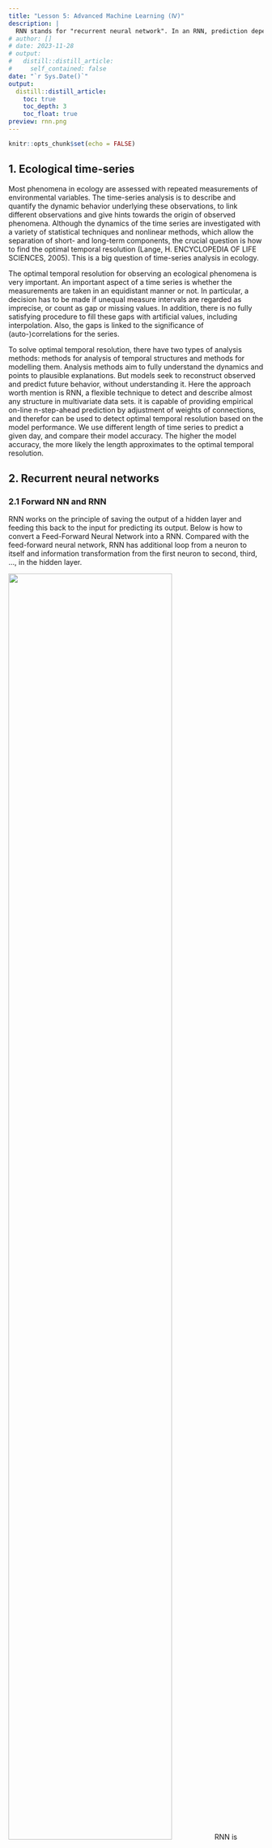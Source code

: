 ```yaml
---
title: "Lesson 5: Advanced Machine Learning (Ⅳ)"
description: |
  RNN stands for "recurrent neural network". In an RNN, prediction depends not only on the features of the current time point, but also the time points that came before the current time point. As a result, RNN's are most useful for modelling patterns in timeseries data. In this section, we're introducing how to implement an RNN model for predicting the next item.
# author: []
# date: 2023-11-28
# output:
#   distill::distill_article:
#     self_contained: false
date: "`r Sys.Date()`"
output:
  distill::distill_article:
    toc: true
    toc_depth: 3
    toc_float: true
preview: rnn.png
---
```



```r
knitr::opts_chunk$set(echo = FALSE)
```

## 1. Ecological time-series

Most phenomena in ecology are assessed with repeated measurements of environmental variables. The time-series analysis is to describe and quantify the dynamic behavior underlying these observations, to link different observations and give hints towards the origin of observed phenomena. Although the dynamics of the time series are investigated with a variety of statistical techniques and nonlinear methods, which allow the separation of short- and long-term components, the crucial question is how to find the optimal temporal resolution (Lange, H. ENCYCLOPEDIA OF LIFE SCIENCES, 2005). This is a big question of time-series analysis in ecology.

The optimal temporal resolution for observing an ecological phenomena is very important. An important aspect of a time series is whether the measurements are taken in an equidistant manner or not. In particular, a decision has to be made if unequal measure intervals are regarded as imprecise, or count as gap or missing values. In addition, there is no fully satisfying procedure to fill these gaps with artificial values, including interpolation. Also, the gaps is linked to the significance of (auto-)correlations for the series.

To solve optimal temporal resolution, there have two types of analysis methods:  methods for analysis of temporal structures and methods for modelling them. Analysis methods aim to fully understand the dynamics and points to plausible explanations. But models seek to reconstruct observed and predict future behavior, without understanding it. Here the approach worth mention is RNN, a flexible technique to detect and describe almost any structure in multivariate data sets. it is capable of providing empirical on-line n-step-ahead prediction by adjustment of weights of connections, and therefor can be used to detect optimal temporal resolution based on the model performance. We use different length of time series to predict a given day, and compare their model accuracy. The higher the model accuracy, the more likely the length approximates to the optimal temporal resolution.

## 2. Recurrent neural networks 

### 2.1 Forward NN and RNN

RNN works on the principle of saving the output of a hidden layer and feeding this back to the input for predicting its output. Below is how to convert a Feed-Forward Neural Network into a RNN. Compared with the feed-forward neural network, RNN has additional loop from a neuron to itself and information transformation from the first neuron to second, third, ..., in the hidden layer.

![](forwardtoRNN.png){width=80%}
RNN is designed to process sequences of data, and works well for jobs requiring sequences, such as time series data.

### 2.2 The feedback loop

RNN achieves a memory through a feedback loop in the cell. It is the main difference between a RNN and a traditional NN. The feedback loop allows information to be passed in a layer in contrast to feedforward NN in which information is only passed between layers.

RNNs must define what information is relevant enough to be kept in the memory. For this, different types of RNN evolved: 1) Traditional RNN, 2) Long-Short-term-Memory RNA (LSTM), and 3) Gated Recurrent Unit RNA.

#### 2.2.1 Recurrent neural network

For RNN, through the feedback loop the output of one RNN cell is used as an input by the same cell. Then each cell has two inputs: the past and the present. Using information of the past results in a short term memory. We unfold the feedback loop of an RNN cell (see the following figure). The length of the unfolded cell is equal to the number of the time steps of the input sequence.

![](unfoldedRNN.png){width=80%}
In each cell the input of the current time step x (present value), the hidden state h of the previous time step (past value) and a bias are combined and then limited by an activation function to determine the hidden state of the current time step. The weights W of the RNN are updated through a backpropagation in time (BPTT) algorithm.

#### 2.2.2 Long-Short-Term-Memory (LSTM)

LSTMs are a special type of RNNs which tackle the vanishing/exploding problems of a simple RNN. Saying, we have a sequence of 4 time points and using them to predict next time. The flow chart of a LSTM can be designed as follows.

![](lstmRNN.png)

The key to LSTMs is the cell state. The cell state has 3 gates, forget gate, input gate, and ouput gate. They filter and control the flow of information and determine which information is kept or disregarded (see the following figure).

![](lstmRNNcell.png)

#### 2.2.3 Gated Recurrent Unit (GRU)

Similar to LSTMs, GRU solves the vanishing gradient problem of simple RNNs. The difference to LSTMs is that GRUs use fewer gates, which do not have a separate internal memory, i.e., cell state, but relies on the hidden state as a memory, leading to a simpler architecture.

## 3. Setting for running RNN

### 3.1 Set up R enviornment

First, we need to make sure that R environment is set up. We are going to load in a couple of utility packages.

```r
# rm(list = ls())
# library(keras) # for deep learning
# library(tidyverse) # general utility functions
# library(caret) # machine learning utility functions
```

Next, we need to read data, and look at the first couple of rows of a dataframe to make sure the data looks reasonable.

```r
# weather_data <- read_csv("seattleWeather_1948-2017.csv") # read in our data
# nrow(weather_data)
# head(weather_data) # check out the first few rows
```

### 3.2 Set model parameters

We have the dataset of seattle weather. It can be downloaded from [the website](https://github.com/russellromney/seattle-weather/blob/master/seattleWeather_1948-2017.csv). It contains information on the weather in Seattle for every single day between Jan 1, 1948 and Dec 12, 2017. We want to predict whether it is  rain or not of a given day based on the weather observation of the previous six day For more details, see [the website](https://www.kaggle.com/code/rtatman/beginner-s-intro-to-rnn-s-in-r).

We set 3 parameters for model: 1) The maximum length of the sequence that we're going to look at to try and predict the next item; 2) The batch size, which is the number of distinct sequences to look at at one time during training; 3) The total number of epochs to train for.

```r
# max_len <- 6 # based on the six days for predicting next day
# batch_size <- 32 # number of sequences to look at at one time during training
# total_epochs <- 15 # how many times we'll look @ the whole dataset
# set.seed(123) # set a random seed for reproducability
```

### 3.3 Pre-processing data

#### 3.3.1 Generating samples

We need to do some pre-processing to get our data ready to feed into our model. First, we select the column we're interested in predicting and summarize it for checking whether the dataset is balanced and has missing values.

```r
# rain <- weather_data$RAIN # select the colum with info on how often it rained
# nrow(weather_data)
# table(rain) # summery
```

Next task is to chop this timeseries into samples of our max_length + 1. We can start at the beginning of the vector, and chop it into the non-overlapping chunks of max_length + 1. It will only give us around 3600 (nrow(weather_data)/7) examples (it isn't enough to train a deep learning model). We can stretch out our data by using a moving-block sub-sampling to cut up our vector into overlapping chunks. That is, we move a block of max_length + 1 long and overlap 3 units for getting blocks like this.

<center>
![](sampling_method.png){width=90%}
</center>
</br>

For cutting the text in overlapping sample sequences of max_len characters, we perform the following code.

```r
# # get a list of start indexes for our (overlapping) chunks
# start_indexes <- seq(1, length(rain) - (max_len + 1), by = 3)
# # create an empty matrix to store our data in
# weather_matrix <- matrix(nrow = length(start_indexes), ncol = max_len + 1)
# # fill our matrix with the overlapping slices of our dataset
# for (i in 1:length(start_indexes)){
#   weather_matrix[i,] <- rain[start_indexes[i]:(start_indexes[i] + max_len)]
# }
```

#### 3.3.2 Correcting the data

Now that we have our sample data in a tidy matrix, we just need to do a couple of housekeeping things to make sure everything is good to go.

- Make sure your matrix is numeric. Since Keras expects a numeric matrix, we're going to convert our data from boolean to numeric by multiplying everything by one.

- Remove any NaN. If ending up with na in data, the model will compile and train just fine. But the model will prediction all be NaN. In this case we do need to do it, as is shown in the diagram above, our data slicing approach ended up adding na's to the dataset.

```r
# # make sure it's numeric
# weather_matrix <- weather_matrix * 1
# # remove na's if you have them
# if(anyNA(weather_matrix)){
#     weather_matrix <- na.omit(weather_matrix)
# }
```

#### 3.3.3 Training and test sets

Now, we can get down to preparing it to be fed into our model. First, we need to split our dataset into the input (the 6 previous days) and the output (the single day we're interested in predicting). Following convention, we call our inputs X and output y.

```r
# X <- weather_matrix[,-ncol(weather_matrix)]
# y <- weather_matrix[,ncol(weather_matrix)]
```

Now we need to split our data in to the test and training sets using the createDataPartition() function from the caret package. 

```r
# training_index <- createDataPartition(y, p = .9, list = FALSE, times = 1)
# # training data
# X_train <- array(X[training_index,], dim = c(length(training_index), max_len, 1))
# y_train <- y[training_index]
# 
# # test data
# X_test <- array(X[-training_index,], dim = c(length(y) - length(training_index), max_len, 1))
# y_test <- y[-training_index]
```

## 4. Building and training RNN

### 4.1 Specifying a RNN model

First, we tell Keras what type of model we want to build & initialize, Here we specify a sequential model (another option is to utilize the functional API). Let's stick with the sequential model with an input layer, a hidden layer and an output layer.

```r
# model <- keras_model_sequential() # initialize our model
```

#### 4.1.1 Input layer

Because model takes raw data as input, we specify what the dimensions of our data is. Let's look at the dimensions of the matrix that we'll be passing into our model to figure out what our input_shape should be.

```r
# dim(X_train)
```

In this case, the 1st dimension is the number of our training samples, the 2nd is the length of input sequence (max_len), and the 3rd refers to the number of features (only one: whether it rained or not). We get the dimensions of the input array using the dim() function and pass those in as the input_shape.

The "units" argument tells us how many neurons in the input layer. For a sequence modelling, it makes sense to have the same number of units as the items in our input sequence, which we decided with the max_len parameter, so we are going to pass that to our model directly here.

```r
# # our input layer
# model %>%
#     layer_dense(input_shape = dim(X_train)[2:3], units = max_len)
```

#### 4.1.2 Hidden layer

Now let's tell Keras about our hidden layer. In this model, we use a single hidden layer. Inside it, each neuron is a model of our input sequence, where the 2nd item depends on the 1st item, the 3rd item on the 1st and 2nd items, the 4th item on the 1st, 2nd and 3th items, and so on. Since this is a recurrent network layer, there will be six different little models of our six-item input sequences. 

```r
# model %>% 
#     layer_simple_rnn(units = 6)
```

#### 4.1.3 Output layer

At this point, our model has 6 different outputs, one for each of the neurons in the hidden layer. But we want to predict only one output: whether it will rain the next day. So, we need to add an output layer that will take all information and squash it down to a single value. We specify this with the "units" argument. Here the units will be 1. 

We use a sigmoid activation function to take all inputs into a cell and transforms them into a number between zero and one, which is the probability that it will rain on the next day.

```r
# model %>%
#     layer_dense(units = 1, activation = 'sigmoid') # output
```

Now let's take a look at our architecture. We can do this by using summary() to look at our model.

```r
# # look at our model architecture
# summary(model)
```

### 4.2 Compiling and training

We need to compile it and specify what the loss and optimizer, as well as what metric to track (if any).

```r
# model %>% compile(loss = 'binary_crossentropy', 
#                   optimizer = 'RMSprop', 
#                   metrics = c('accuracy'))
```

We should have the validation split for evaluation, and need to pick our batch size and epochs for training.

#### 4.2.1 Epochs and batch size

The number of epochs is the number of times our model see our training dataset during training. Batch size denots how many samples that are fed into our model at a time. Our batch size is less than the total number of training samples, thus technically "mini batches".

#### 4.2.2 Validation split

For validing our model we're setting a validation set to 0.1. This set is different from the test data at the beginning, which will be used to evaluate the final model once we're done training it.

#### 4.2.3 Training the model

Now that we've got everything set up, it's time to train our model!

```r
# trained_model <- model %>% fit(
#     x = X_train, # sequence we're using for prediction 
#     y = y_train, # sequence we're predicting
#     batch_size = batch_size, 
#     epochs = total_epochs, 
#     validation_split = 0.1) 
```

### 4.3 Evaluate RNN model

In this case, we wanted to predict whether it would rain tomorrow or not next day, so we're probably going to be interested in looking at how accurate our predictions are.

First, we can look at how well our model did on our validation data during training after training. This tells us the accuracy and loss on both our training data (first two rows) and validation data (second two rows) after the last epoch of training. We can see that, for our validation data, our model had 74% accuracy in predicting weather it would rain the next day or not based on the previous six days.

```r
# trained_model
# plot(trained_model)
```

This looks pretty good! We can probably have stopped training a couple of epoch earlier, since both accuracy and loss flattened out around 5 epochs. 

Now's the time when we dig it back up and use the test data to check our how good our model is at predicting the weather. For a little more nuanced look into our model results, we're going to use a confusion matrix. 

```r
# # Predict the classes for the test data
# classes <- model %>% predict(X_test, batch_size = batch_size) %>%
#   `>`(0.5) %>% k_cast("int32")
# 
# # Confusion matrix
# table(y_test, as.vector(classes))
```

We can also find out what our model's loss and accuracy on our training data.

```r
# model %>% evaluate(X_test, y_test, batch_size = batch_size)
```
